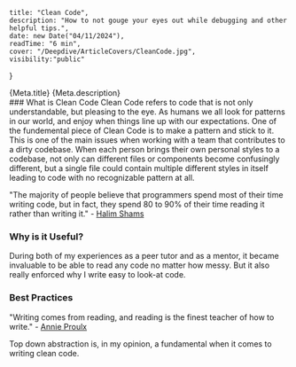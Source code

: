     title: "Clean Code",
    description: "How to not gouge your eyes out while debugging and other helpful tips.",
    date: new Date("04/11/2024"),
    readTime: "6 min",
    cover: "/Deepdive/ArticleCovers/CleanCode.jpg",
    visibility:"public"
}

<div className="titleSection">
    <span id="title">{Meta.title}</span>
    <span id="subtitle">{Meta.description}</span>
</div>

<KeeganAuther />
### What is Clean Code
Clean Code refers to code that is not only understandable, but pleasing to the eye. As humans we all look for patterns in our world,
and enjoy when things line up with our expectations. One of the fundemental piece of Clean Code is to make a pattern and stick to it.
This is one of the main issues when working with a team that contributes to a dirty codebase. When each person brings their own personal
styles to a codebase, not only can different files or components become confusingly different, but a single file could contain multiple different 
styles in itself leading to code with no recognizable pattern at all.  

"The majority of people believe that programmers spend most of their time writing code, but in fact, 
they spend 80 to 90% of their time reading it rather than writing it."
<span>- <a href="https://halimshams.medium.com/how-i-escape-what-99-of-programmers-cant-3428b8f25d00">Halim Shams</a></span>


### Why is it Useful?

During both of my experiences as a peer tutor and as a mentor, it became invaluable to be able to read any code no matter how messy. 
But it also really enforced why I write easy to look-at code. 

### Best Practices

"Writing comes from reading, and reading is the finest teacher of how to write."
<span>- <a href="#">Annie Proulx</a></span>

Top down abstraction is, in my opinion, a fundamental when it comes to writing clean code.

<NextPage />